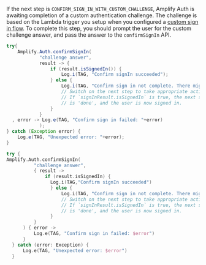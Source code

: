 If the next step is `CONFIRM_SIGN_IN_WITH_CUSTOM_CHALLENGE`, Amplify Auth is awaiting completion of a custom authentication challenge. The challenge is based on the Lambda trigger you setup when you configured a [custom sign in flow](/lib/auth/signin_with_custom_flow). To complete this step, you should prompt the user for the custom challenge answer, and pass the answer to the `confirmSignIn` API.

<BlockSwitcher>

<Block name="Java">

```java
try{
    Amplify.Auth.confirmSignIn(
            "challenge answer",
            result -> {
                if (result.isSignedIn()) {
                    Log.i(TAG, "Confirm signIn succeeded");
                } else {
                    Log.i(TAG, "Confirm sign in not complete. There might be additional steps: "+ result.getNextStep());
                    // Switch on the next step to take appropriate actions.
                    // If `signInResult.isSignedIn` is true, the next step
                    // is 'done', and the user is now signed in.
                }
            }
  , error -> Log.e(TAG, "Confirm sign in failed: "+error)
            );
} catch (Exception error) {
    Log.e(TAG, "Unexpected error: "+error);
}
```
</Block>

<Block name="Kotlin">

```kotlin
try {
Amplify.Auth.confirmSignIn(
          "challenge answer",
          { result ->
              if (result.isSignedIn) {
                Log.i(TAG,"Confirm signIn succeeded")
                } else {
                    Log.i(TAG, "Confirm sign in not complete. There might be additional steps: ${result.nextStep}")
                    // Switch on the next step to take appropriate actions.
                    // If `signInResult.isSignedIn` is true, the next step
                    // is 'done', and the user is now signed in.
                }
          }
      ) { error ->
          Log.e(TAG, "Confirm sign in failed: $error")
      }
  } catch (error: Exception) {
      Log.e(TAG, "Unexpected error: $error")
  }
```

</Block>

</BlockSwitcher>
